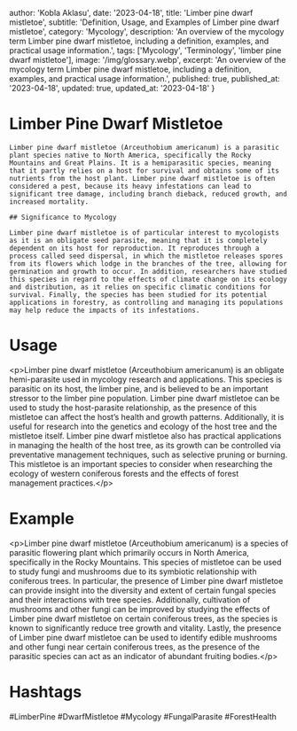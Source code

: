 
  author: 'Kobla Aklasu',
  date: '2023-04-18',
  title: 'Limber pine dwarf mistletoe',
  subtitle: 'Definition, Usage, and Examples of Limber pine dwarf mistletoe',
  category: 'Mycology',
  description: 'An overview of the mycology term Limber pine dwarf mistletoe, including a definition, examples, and practical usage information.',
  tags: ['Mycology', 'Terminology', 'limber pine dwarf mistletoe'],
  image: '/img/glossary.webp',
  excerpt: 'An overview of the mycology term Limber pine dwarf mistletoe, including a definition, examples, and practical usage information.',
  published: true,
  published_at: '2023-04-18',
  updated: true,
  updated_at: '2023-04-18'
}




# Limber Pine Dwarf Mistletoe
    
    Limber pine dwarf mistletoe (Arceuthobium americanum) is a parasitic plant species native to North America, specifically the Rocky Mountains and Great Plains. It is a hemiparasitic species, meaning that it partly relies on a host for survival and obtains some of its nutrients from the host plant. Limber pine dwarf mistletoe is often considered a pest, because its heavy infestations can lead to significant tree damage, including branch dieback, reduced growth, and increased mortality. 
    
    ## Significance to Mycology
    
    Limber pine dwarf mistletoe is of particular interest to mycologists as it is an obligate seed parasite, meaning that it is completely dependent on its host for reproduction. It reproduces through a process called seed dispersal, in which the mistletoe releases spores from its flowers which lodge in the branches of the tree, allowing for germination and growth to occur. In addition, researchers have studied this species in regard to the effects of climate change on its ecology and distribution, as it relies on specific climatic conditions for survival. Finally, the species has been studied for its potential applications in forestry, as controlling and managing its populations may help reduce the impacts of its infestations.

# Usage

&lt;p&gt;Limber pine dwarf mistletoe (Arceuthobium americanum) is an obligate hemi-parasite used in mycology research and applications. This species is parasitic on its host, the limber pine, and is believed to be an important stressor to the limber pine population. Limber pine dwarf mistletoe can be used to study the host-parasite relationship, as the presence of this mistletoe can affect the host’s health and growth patterns. Additionally, it is useful for research into the genetics and ecology of the host tree and the mistletoe itself. Limber pine dwarf mistletoe also has practical applications in managing the health of the host tree, as its growth can be controlled via preventative management techniques, such as selective pruning or burning. This mistletoe is an important species to consider when researching the ecology of western coniferous forests and the effects of forest management practices.&lt;/p&gt;

# Example

&lt;p&gt;Limber pine dwarf mistletoe (Arceuthobium americanum) is a species of parasitic flowering plant which primarily occurs in North America, specifically in the Rocky Mountains. This species of mistletoe can be used to study fungi and mushrooms due to its symbiotic relationship with coniferous trees. In particular, the presence of Limber pine dwarf mistletoe can provide insight into the diversity and extent of certain fungal species and their interactions with tree species. Additionally, cultivation of mushrooms and other fungi can be improved by studying the effects of Limber pine dwarf mistletoe on certain coniferous trees, as the species is known to significantly reduce tree growth and vitality. Lastly, the presence of Limber pine dwarf mistletoe can be used to identify edible mushrooms and other fungi near certain coniferous trees, as the presence of the parasitic species can act as an indicator of abundant fruiting bodies.&lt;/p&gt;

# Hashtags

#LimberPine #DwarfMistletoe #Mycology #FungalParasite #ForestHealth

